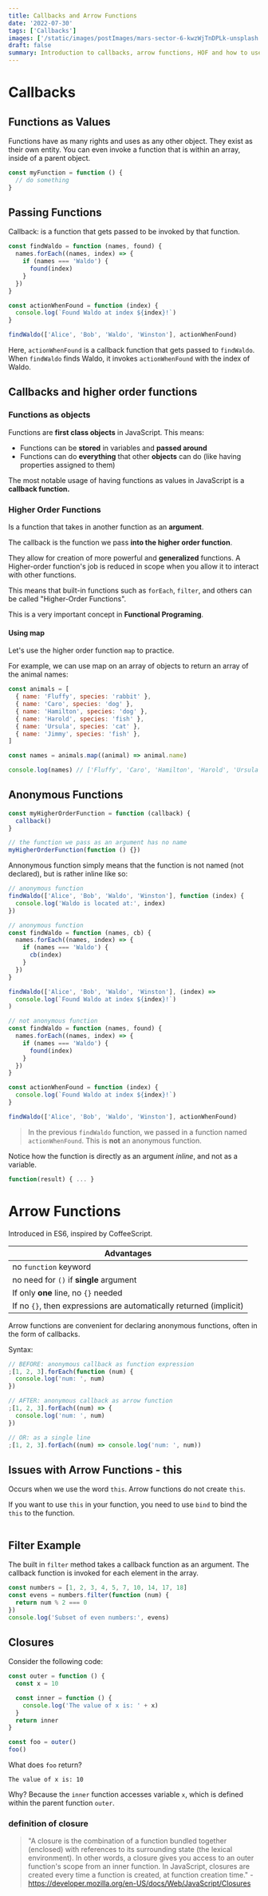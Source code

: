 ```yaml
---
title: Callbacks and Arrow Functions
date: '2022-07-30'
tags: ['Callbacks']
images: ['/static/images/postImages/mars-sector-6-kwzWjTnDPLk-unsplash.jpg']
draft: false
summary: Introduction to callbacks, arrow functions, HOF and how to use them.
---
```


<TOCInline toc={props.toc} asDisclosure />

# Callbacks

## Functions as Values

Functions have as many rights and uses as any other object. They exist as their own entity. You can even invoke a function that is within an array, inside of a parent object.

```js
const myFunction = function () {
  // do something
}
```

## Passing Functions

Callback: is a function that gets passed to be invoked by that function.

```js
const findWaldo = function (names, found) {
  names.forEach((names, index) => {
    if (names === 'Waldo') {
      found(index)
    }
  })
}

const actionWhenFound = function (index) {
  console.log(`Found Waldo at index ${index}!`)
}

findWaldo(['Alice', 'Bob', 'Waldo', 'Winston'], actionWhenFound)
```

Here, `actionWhenFound` is a callback function that gets passed to `findWaldo`. When `findWaldo` finds Waldo, it invokes `actionWhenFound` with the index of Waldo.

## Callbacks and higher order functions

### Functions as objects

Functions are **first class objects** in JavaScript. This means:

- Functions can be **stored** in variables and **passed around**
- Functions can do **everything** that other **objects** can do (like having properties assigned to them)

The most notable usage of having functions as values in JavaScript is a **callback function.**

### Higher Order Functions

Is a function that takes in another function as an **argument**.

The callback is the function we pass **into the higher order function**.

They allow for creation of more powerful and **generalized** functions. A Higher-order function's job is reduced in scope when you allow it to interact with other functions.

This means that built-in functions such as `forEach`, `filter`, and others can be called "Higher-Order Functions".

This is a very important concept in **Functional Programing**.

#### Using map

Let's use the higher order function `map` to practice.

For example, we can use map on an array of objects to return an array of the animal names:

```js
const animals = [
  { name: 'Fluffy', species: 'rabbit' },
  { name: 'Caro', species: 'dog' },
  { name: 'Hamilton', species: 'dog' },
  { name: 'Harold', species: 'fish' },
  { name: 'Ursula', species: 'cat' },
  { name: 'Jimmy', species: 'fish' },
]

const names = animals.map((animal) => animal.name)

console.log(names) // ['Fluffy', 'Caro', 'Hamilton', 'Harold', 'Ursula', 'Jimmy']
```

## Anonymous Functions

```js
const myHigherOrderFunction = function (callback) {
  callback()
}

// the function we pass as an argument has no name
myHigherOrderFunction(function () {})
```

Annonymous function simply means that the function is not named (not declared), but is rather inline like so:

```js
// anonymous function
findWaldo(['Alice', 'Bob', 'Waldo', 'Winston'], function (index) {
  console.log('Waldo is located at:', index)
})

// anonymous function
const findWaldo = function (names, cb) {
  names.forEach((names, index) => {
    if (names === 'Waldo') {
      cb(index)
    }
  })
}

findWaldo(['Alice', 'Bob', 'Waldo', 'Winston'], (index) =>
  console.log(`Found Waldo at index ${index}!`)
)

// not anonymous function
const findWaldo = function (names, found) {
  names.forEach((names, index) => {
    if (names === 'Waldo') {
      found(index)
    }
  })
}

const actionWhenFound = function (index) {
  console.log(`Found Waldo at index ${index}!`)
}

findWaldo(['Alice', 'Bob', 'Waldo', 'Winston'], actionWhenFound)
```

> In the previous `findWaldo` function, we passed in a function named `actionWhenFound`. This is **not** an anonymous function.

Notice how the function is directly as an argument _inline_, and not as a variable.

```js
function(result) { ... }
```

# Arrow Functions

Introduced in ES6, inspired by CoffeeScript.

| Advantages                                                         |
| ------------------------------------------------------------------ |
| no `function` keyword                                              |
| no need for `()` if **single** argument                            |
| If only **one** line, no `{}` needed                               |
| If no `{}`, then expressions are automatically returned (implicit) |

Arrow functions are convenient for declaring anonymous functions, often in the form of callbacks.

Syntax:

```js
// BEFORE: anonymous callback as function expression
;[1, 2, 3].forEach(function (num) {
  console.log('num: ', num)
})

// AFTER: anonymous callback as arrow function
;[1, 2, 3].forEach((num) => {
  console.log('num: ', num)
})

// OR: as a single line
;[1, 2, 3].forEach((num) => console.log('num: ', num))
```

## Issues with Arrow Functions - this

Occurs when we use the word `this`. Arrow functions do not create `this`.

If you want to use `this` in your function, you need to use `bind` to bind the `this` to the function.

```js

```

## Filter Example

The built in `filter` method takes a callback function as an argument. The callback function is invoked for each element in the array.

```js
const numbers = [1, 2, 3, 4, 5, 7, 10, 14, 17, 18]
const evens = numbers.filter(function (num) {
  return num % 2 === 0
})
console.log('Subset of even numbers:', evens)
```

## Closures

Consider the following code:

```js
const outer = function () {
  const x = 10

  const inner = function () {
    console.log('The value of x is: ' + x)
  }
  return inner
}

const foo = outer()
foo()
```

What does `foo` return?

```
The value of x is: 10
```

Why? Because the `inner` function accesses variable `x`, which is defined within the parent function `outer`.

### definition of closure

> "A closure is the combination of a function bundled together (enclosed) with references to its surrounding state (the lexical environment). In other words, a closure gives you access to an outer function's scope from an inner function. In JavaScript, closures are created every time a function is created, at function creation time." - https://developer.mozilla.org/en-US/docs/Web/JavaScript/Closures
